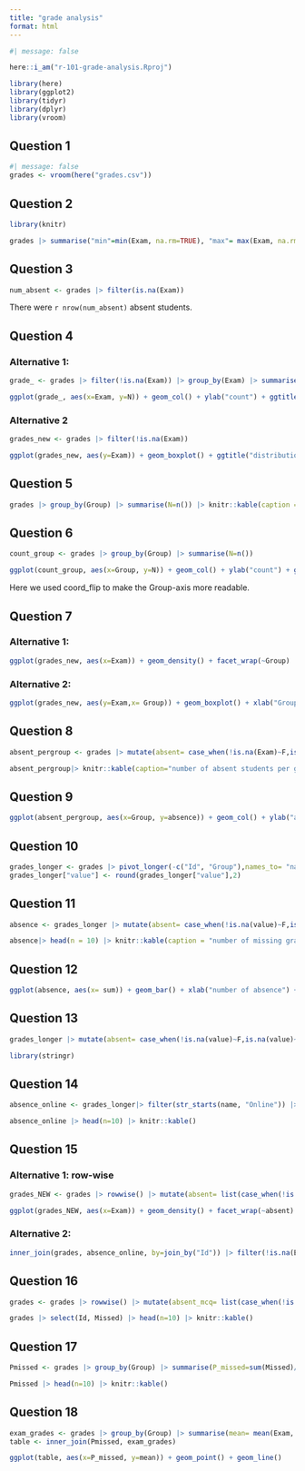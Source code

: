 ```yaml
---
title: "grade analysis"
format: html
---
```


```r
#| message: false

here::i_am("r-101-grade-analysis.Rproj")

library(here)
library(ggplot2)
library(tidyr)
library(dplyr)
library(vroom)
```

## Question 1

```r
#| message: false
grades <- vroom(here("grades.csv"))
```

## Question 2

```r
library(knitr)
```

```r
grades |> summarise("min"=min(Exam, na.rm=TRUE), "max"= max(Exam, na.rm=TRUE), "median"= median(Exam, na.rm=TRUE), "mean"= mean(Exam, na.rm=TRUE)) |> knitr::kable(caption= "statistics of Exam")
```

## Question 3

```r
num_absent <- grades |> filter(is.na(Exam))
```

There were `r nrow(num_absent)` absent students.

## Question 4

### Alternative 1:

```r
grade_ <- grades |> filter(!is.na(Exam)) |> group_by(Exam) |> summarise(N=n())
```

```r
ggplot(grade_, aes(x=Exam, y=N)) + geom_col() + ylab("count") + ggtitle("distribution of Exam")
```

### Alternative 2

```r
grades_new <- grades |> filter(!is.na(Exam))
```

```r
ggplot(grades_new, aes(y=Exam)) + geom_boxplot() + ggtitle("distribution of Exam")
```

## Question 5

```r
grades |> group_by(Group) |> summarise(N=n()) |> knitr::kable(caption = "repartition of students in each group")
```

## Question 6

```r
count_group <- grades |> group_by(Group) |> summarise(N=n())
```

```r
ggplot(count_group, aes(x=Group, y=N)) + geom_col() + ylab("count") + ggtitle("distribution of Exam") + coord_flip()
```

Here we used coord_flip to make the Group-axis more readable.

## Question 7

### Alternative 1:

```r
ggplot(grades_new, aes(x=Exam)) + geom_density() + facet_wrap(~Group)
```

### Alternative 2:

```r
ggplot(grades_new, aes(y=Exam,x= Group)) + geom_boxplot() + xlab("Group") + ggtitle("distribution of Exam conditioned by group") + coord_flip()
```

## Question 8

```r
absent_pergroup <- grades |> mutate(absent= case_when(!is.na(Exam)~F,is.na(Exam)~T)) |> group_by(Group) |> summarise(absence= sum(absent)) 

absent_pergroup|> knitr::kable(caption="number of absent students per group")
```

## Question 9

```r
ggplot(absent_pergroup, aes(x=Group, y=absence)) + geom_col() + ylab("absence") + ggtitle("repartion of absence per group") + coord_flip()
```

## Question 10

```r
grades_longer <- grades |> pivot_longer(-c("Id", "Group"),names_to= "name", values_to= "value") 
grades_longer["value"] <- round(grades_longer["value"],2)
```

## Question 11

```r
absence <- grades_longer |> mutate(absent= case_when(!is.na(value)~F,is.na(value)~T)) |> group_by(Id) |> summarise(sum= sum(absent)) 

absence|> head(n = 10) |> knitr::kable(caption = "number of missing grades per student") 
```

## Question 12

```r
ggplot(absence, aes(x= sum)) + geom_bar() + xlab("number of absence") + ylab("count") + ggtitle("distribution of the number of missing grades per student")
```

## Question 13

```r
grades_longer |> mutate(absent= case_when(!is.na(value)~F,is.na(value)~T))|> filter(name=="Exam") |> group_by(Group) |> summarise(absences= sum(absent))  |> knitr::kable()
```

```r
library(stringr)
```

## Question 14

```r
absence_online <- grades_longer|> filter(str_starts(name, "Online")) |> mutate(absent= case_when(!is.na(value)~F,is.na(value)~T)) |> group_by(Id) |> summarise(absence= sum(absent)) 

absence_online |> head(n=10) |> knitr::kable()
```

## Question 15

### Alternative 1: row-wise

```r
grades_NEW <- grades |> rowwise() |> mutate(absent= list(case_when(!is.na(c_across(starts_with("Online")))~F,is.na(c_across(starts_with("Online")))~T))) |> mutate(absent= sum(absent)) |> filter(!is.na(Exam)) 
```

```r
ggplot(grades_NEW, aes(x=Exam)) + geom_density() + facet_wrap(~absent)
```
### Alternative 2:

```r
inner_join(grades, absence_online, by=join_by("Id")) |> filter(!is.na(Exam)) |> ggplot(aes(x=Exam)) + geom_density() + facet_wrap(~absence)
```

## Question 16

```r
grades <- grades |> rowwise() |> mutate(absent_mcq= list(case_when(!is.na(c_across(starts_with("MCQ")))~F,is.na(c_across(starts_with("MCQ")))~T))) |> mutate(absent_mcq= sum(absent_mcq)) |> mutate(Missed=case_when(absent_mcq > 0 ~ T, absent_mcq==0 ~ F)) 
```

```r
grades |> select(Id, Missed) |> head(n=10) |> knitr::kable()
```

## Question 17

```r
Pmissed <- grades |> group_by(Group) |> summarise(P_missed=sum(Missed)/n())

Pmissed |> head(n=10) |> knitr::kable()
```

## Question 18

```r
exam_grades <- grades |> group_by(Group) |> summarise(mean= mean(Exam,  na.rm=TRUE))
table <- inner_join(Pmissed, exam_grades)
```
```r
ggplot(table, aes(x=P_missed, y=mean)) + geom_point() + geom_line()
```
